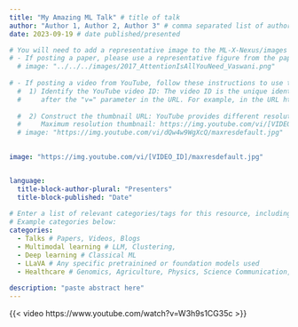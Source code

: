```yaml
---
title: "My Amazing ML Talk" # title of talk
author: "Author 1, Author 2, Author 3" # comma separated list of author(s)/presenter(s)
date: 2023-09-19 # date published/presented

# You will need to add a representative image to the ML-X-Nexus/images folder.
# - If posting a paper, please use a representative figure from the paper:
  # image: "../../../images/2017_AttentionIsAllYouNeed_Vaswani.png"
  
# - If posting a video from YouTube, follow these instructions to use the "thumbnail" image from the video. 
  #  1) Identify the YouTube video ID: The video ID is the unique identifier for each YouTube video, usually found 
  #     after the "v=" parameter in the URL. For example, in the URL https://www.youtube.com/watch?v=dQw4w9WgXcQ, the video ID is dQw4w9WgXcQ.
  
  #  2) Construct the thumbnail URL: YouTube provides different resolutions for video thumbnails. Here are the formats for different resolutions. We'll use the maximum resolution.
  #     Maximum resolution thumbnail: https://img.youtube.com/vi/[VIDEO_ID]/maxresdefault.jpg. Replace [VIDEO_ID] with the actual video ID, removing the square brackets.
  # image: "https://img.youtube.com/vi/dQw4w9WgXcQ/maxresdefault.jpg"

  
image: "https://img.youtube.com/vi/[VIDEO_ID]/maxresdefault.jpg"


language: 
  title-block-author-plural: "Presenters"
  title-block-published: "Date"
  
# Enter a list of relevant categories/tags for this resource, including the type (talk, video, paper, etc.) topic of focus, and anything else that might be relevant. Please check out the tags which are already being used on Nexus by visiting https://uw-madison-datascience.github.io/ML-X-Nexus/Applications/ and looking under "Categories". Avoid repeating tags with alternative spelling (e.g., use Deep Learning rather than DL since Deep Learning is already being used.). 
# Example categories below:
categories:
  - Talks # Papers, Videos, Blogs 
  - Multimodal learning # LLM, Clustering, 
  - Deep learning # Classical ML
  - LLaVA # Any specific pretrainined or foundation models used
  - Healthcare # Genomics, Agriculture, Physics, Science Communication, Neurosicence, etc.
  
description: "paste abstract here"
---
```


{{< video https://www.youtube.com/watch?v=W3h9s1CG35c >}}
